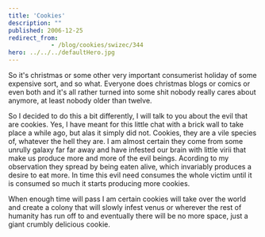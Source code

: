 ```yaml
---
title: 'Cookies'
description: ""
published: 2006-12-25
redirect_from: 
            - /blog/cookies/swizec/344
hero: ../../../defaultHero.jpg
---
```

So it&#x27;s christmas or some other very important consumerist holiday of some expensive sort, and so what. Everyone does christmas blogs or comics or even both and it&#x27;s all rather turned into some shit nobody really cares about anymore, at least nobody older than twelve.

So I decided to do this a bit differently, I will talk to you about the evil that are cookies. Yes, I have meant for this little chat with a brick wall to take place a while ago, but alas it simply did not. Cookies, they are a vile species of, whatever the hell they are. I am almost certain they come from some unrully galaxy far far away and have infested our brain with little virii that make us produce more and more of the evil beings. Acording to my observation they spread by being eaten alive, which invariably produces a desire to eat more. In time this evil need consumes the whole victim until it is consumed so much it starts producing more cookies.

When enough time will pass I am certain cookies will take over the world and create a colony that will slowly infest venus or wherever the rest of humanity has run off to and eventually there will be no more space, just a giant crumbly delicious cookie.